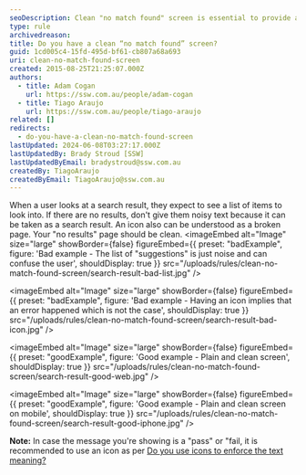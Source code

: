 ```yaml
---
seoDescription: Clean "no match found" screen is essential to provide a positive user experience.
type: rule
archivedreason:
title: Do you have a clean “no match found” screen?
guid: 1cd005c4-15fd-495d-bf61-cb807a68a693
uri: clean-no-match-found-screen
created: 2015-08-25T21:25:07.000Z
authors:
  - title: Adam Cogan
    url: https://ssw.com.au/people/adam-cogan
  - title: Tiago Araujo
    url: https://ssw.com.au/people/tiago-araujo
related: []
redirects:
  - do-you-have-a-clean-no-match-found-screen
lastUpdated: 2024-06-08T03:27:17.000Z
lastUpdatedBy: Brady Stroud [SSW]
lastUpdatedByEmail: bradystroud@ssw.com.au
createdBy: TiagoAraujo
createdByEmail: TiagoAraujo@ssw.com.au
---
```


When a user looks at a search result, they expect to see a list of items to look into. If there are no results, don't give them noisy text because it can be taken as a search result. An icon also can be understood as a broken page. Your "no results" page should be clean.
<imageEmbed
  alt="Image"
  size="large"
  showBorder={false}
  figureEmbed={{
    preset: "badExample",
    figure: 'Bad example - The list of "suggestions" is just noise and can confuse the user',
    shouldDisplay: true
  }}
  src="/uploads/rules/clean-no-match-found-screen/search-result-bad-list.jpg"
/>

<imageEmbed
  alt="Image"
  size="large"
  showBorder={false}
  figureEmbed={{
    preset: "badExample",
    figure: 'Bad example - Having an icon implies that an error happened which is not the case',
    shouldDisplay: true
  }}
  src="/uploads/rules/clean-no-match-found-screen/search-result-bad-icon.jpg"
/>

<imageEmbed
  alt="Image"
  size="large"
  showBorder={false}
  figureEmbed={{
    preset: "goodExample",
    figure: 'Good example - Plain and clean screen',
    shouldDisplay: true
  }}
  src="/uploads/rules/clean-no-match-found-screen/search-result-good-web.jpg"
/>

<imageEmbed
  alt="Image"
  size="large"
  showBorder={false}
  figureEmbed={{
    preset: "goodExample",
    figure: 'Good example - Plain and clean screen on mobile',
    shouldDisplay: true
  }}
  src="/uploads/rules/clean-no-match-found-screen/search-result-good-iphone.jpg"
/>

**Note:** In case the message you're showing is a "pass" or "fail, it is recommended to use an icon as per [Do you use icons to enforce the text meaning?](/do-you-use-icons-in-web-pages-to-enforce-the-text-meaning)
